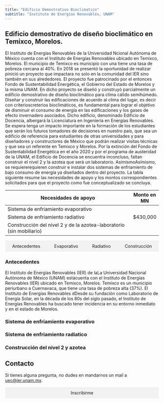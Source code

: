 ```yaml
---
title: "Edificio Demostrativo Bioclimatico"
subtitle: "Instituto de Energías Renovables, UNAM"
---
```






## Edificio demostrativo de diseño bioclimático en Temixco, Morelos.

El Instituto de Energías Renovables de la Universidad Ncional Autónoma de México cuenta con el Instituto de Energías Renovables ubicado en Temixco, Morelos. El municipio de Temixco es municipio con una  tiene una tasa de pobreza cercana al 40%. En 2018 se presentó la oportunidad de realizar  pinició un proyecto que impactara no solo en la comunidad del IER sino también en sus alrededores. El proyecto fue   patrocinado por el entonces Fondo de Sustentabilidad Energética, el Gobierno del Estado de Morelos y la misma UNAM. En dicho proyecto se diseñó y construyó parcialmente un edificio demostrativo de diseño bioclimático para clima cálido semihúmedo. Diseñar y construir las edificaciones de acuerdo al clima del lugar, es decir con criterioscreterios bioclimáticos, es fundamental para lograr el objetivo de disminuir el consumo de energía en las edificaciones y los gases de efecto invernadero asociados.
 Dicho edificio, denominado Edificio de Docencia, albergará la Licenciatura en Ingeniería en Energías Renovables. Se espera tenga un impacto importante en la formación de los estudiantes que serán los futuros tomadores de decisiones en nuestro país, que sea un edificio de referencia para estudiantes de otras universidades y para diseñadores y constructores de México que podrán realizar visitas técnicas y que sea un referente en Temixco y Morelos.
Por la extinción del Fondo de Sustentabilidad Energética en el año 2020 y por el programa de austeridad de la UNAM, el Edificio de Docencia se encuentra inconcluso, faltan construir el nivel 2 y la azotea que será un laboratorio. AsimismoAsímismo, se requiererequieren construir e instalar dos sistemas de enfriamiento de bajo consumo de energía ya diseñados dentro del proyecto. 
La tabla siguiente resume las necesidades de apoyo y los montos correspondientes solicitados para que el proyecto como fue conceptualizado se concluya.


| Necesidades de apoyo                                         | Monto en MN |
|--------------------------------------------------------------|-------------|
| Sistema de enfriamiento evaporativo                          |             |
| Sistema de enfriamiento radiativo                            | $430,000    |
| Construcción del nivel 2 y de la azotea-laboratorio (sin mobiliario) |             |




<nav >
  <ul style="list-style-type: none; padding: 0; display: flex; justify-content: space-around; background-color: #f2f2f2; margin-bottom: 20px;">
    <li><a href="#antecedentes" style="padding: 10px 20px; display: block; text-decoration: none;">Antecedentes</a></li>
    <li><a href="#evaporativo" style="padding: 10px 20px; display: block; text-decoration: none;">Evaporativo</a></li>
    <li><a href="#radiativo" style="padding: 10px 20px; display: block; text-decoration: none;">Radiativo</a></li>
    <li><a href="#temario" style="padding: 10px 20px; display: block; text-decoration: none;">Construcción</a></li>
  </ul>
</nav>



### <a id="antecedentes"></a>Antecedentes 


El Instituto de Energías Renovables (IER) de laLa Universidad Nacional Autónoma de México (UNAM) estácuenta con el Instituto de Energías Renovables (IER) ubicado en Temixco, Morelos. Temixco es un municipio periurbano a Cuernavaca, que tiene una tasa de pobreza alta (37%). El Instituto de Energías Renovables dDesde su fundación como  Laboratorio de Energía Solar, en la década de los 80s del siglo pasado, el Instituto de Energías Renovables ha buscado tener incidencia en su entorno inmediato y en el estado de Morelos. 



### <a id="evaporativo"></a>Sistema de enfriamiento evaporativo
### <a id="radiativo"></a>Sistema de enfriamiento radiatico
### <a id="construccion"></a>Construcción del nivel 2 y azotea






## Contacto

Si tienes alguna pregunta, no dudes en mandarnos un mail a  [uec@ier.unam.mx](mailto:uec@ier.unam.mx).


<nav>
  <ul style="list-style-type: none; padding: 0; display: flex; justify-content: space-around; background-color: #f2f2f2; margin-bottom: 20px;">
    <li><a href="https://forms.gle/314S3BKSsb9DsqkZ9" style="padding: 10px 20px; display: block; text-decoration: none;">Inscribirme</a></li>
  </ul>
</nav>